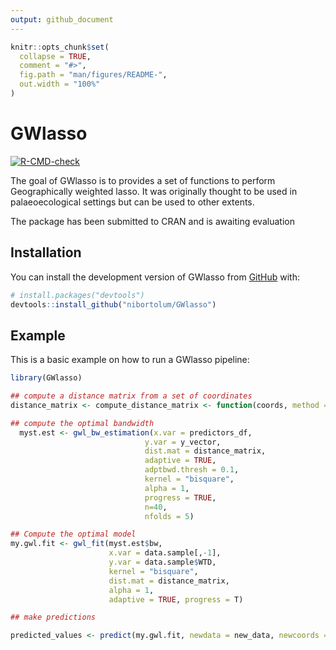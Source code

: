 ```yaml
---
output: github_document
---
```


<!-- README.md is generated from README.Rmd. Please edit that file -->

```r
knitr::opts_chunk$set(
  collapse = TRUE,
  comment = "#>",
  fig.path = "man/figures/README-",
  out.width = "100%"
)
```

# GWlasso

<!-- badges: start -->
[![R-CMD-check](https://github.com/nibortolum/GWlasso/actions/workflows/R-CMD-check.yaml/badge.svg)](https://github.com/nibortolum/GWlasso/actions/workflows/R-CMD-check.yaml)
<!-- badges: end -->

The goal of GWlasso is to provides a set of functions to perform Geographically weighted lasso. It was originally thought to be used in palaeoecological settings but can be used to other extents. 

The package  has been submitted to CRAN and is awaiting evaluation

## Installation

You can install the development version of GWlasso from [GitHub](https://github.com/) with:

``` r
# install.packages("devtools")
devtools::install_github("nibortolum/GWlasso")
```

## Example

This is a basic example on how to run a GWlasso pipeline:

```r
library(GWlasso)

## compute a distance matrix from a set of coordinates
distance_matrix <- compute_distance_matrix <- function(coords, method = "euclidean", add.noise = FALSE)

## compute the optimal bandwidth 
  myst.est <- gwl_bw_estimation(x.var = predictors_df, 
                              y.var = y_vector,
                              dist.mat = distance_matrix,
                              adaptive = TRUE,
                              adptbwd.thresh = 0.1,
                              kernel = "bisquare",
                              alpha = 1,
                              progress = TRUE,
                              n=40,
                              nfolds = 5)

## Compute the optimal model
my.gwl.fit <- gwl_fit(myst.est$bw,
                      x.var = data.sample[,-1], 
                      y.var = data.sample$WTD,
                      kernel = "bisquare",
                      dist.mat = distance_matrix, 
                      alpha = 1, 
                      adaptive = TRUE, progress = T)

## make predictions 

predicted_values <- predict(my.gwl.fit, newdata = new_data, newcoords = new_coords)
```



